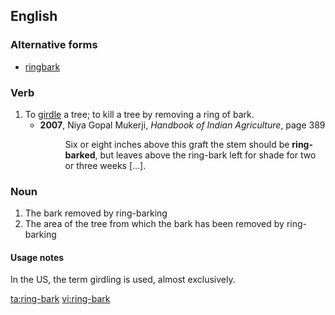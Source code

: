 ==English==

===Alternative forms===
* [[ringbark]]

===Verb===
{{en-verb}}

# To [[girdle]] a tree; to kill a tree by removing a ring of bark.
#* '''2007''', Niya Gopal Mukerji, ''Handbook of Indian Agriculture'', page 389
#*: Six or eight inches above this graft the stem should be '''ring-barked''', but leaves above the ring-bark left for shade for two or three weeks […].

===Noun===
{{en-noun|-}}

# The bark removed by ring-barking
# The area of the tree from which the bark has been removed by ring-barking

====Usage notes====
In the US, the term girdling is used, almost exclusively.

[[ta:ring-bark]]
[[vi:ring-bark]]
